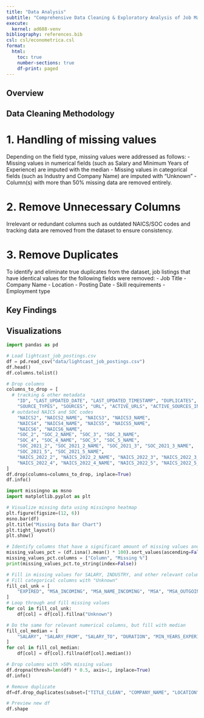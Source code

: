 ```yaml
---
title: "Data Analysis"
subtitle: "Comprehensive Data Cleaning & Exploratory Analysis of Job Market Trends"
execute:
  kernel: ad688-venv
bibliography: references.bib
csl: csl/econometrica.csl
format: 
  html:
    toc: true
    number-sections: true
    df-print: paged
---
```


## Overview

<!-- Brief overview of the dataset, tools used, and focus -->

## Data Cleaning Methodology

# 1. Handling of missing values 
Depending on the field type, missing values were addressed as follows: 
- Missing values in numerical fields (such as Salary and Minimum Years of Experience) are imputed with the median 
- Missing values in categorical fields (such as Industry and Company Name) are imputed with "Unknown"
- Column(s) with more than 50% missing data are removed entirely.
  
# 2. Remove Unnecessary Columns
Irrelevant or redundant columns such as outdated NAICS/SOC codes and tracking data are removed from the dataset to ensure consistency.  

# 3. Remove Duplicates 
To identify and eliminate true duplicates from the dataset, job listings that have identical values for the following fields were removed: 
  - Job Title
  - Company Name
  - Location
  - Posting Date
  - Skill requirements
  - Employment type

## Key Findings

<!-- Describe 2–4 major insights -->

## Visualizations

<!-- Embed figures or charts -->


```python
import pandas as pd

# Load lightcast_job_postings.csv 
df = pd.read_csv("data/lightcast_job_postings.csv")
df.head()
df.columns.tolist()

# Drop columns
columns_to_drop = [
  # tracking & other metadata
    "ID", "LAST_UPDATED_DATE", "LAST_UPDATED_TIMESTAMP", "DUPLICATES",
    "SOURCE_TYPES", "SOURCES", "URL", "ACTIVE_URLS", "ACTIVE_SOURCES_INFO", "MODELED_EXPIRED", "MODELED_DURATION", "TITLE_RAW", "BODY",
  # outdated NAICS and SOC codes
    "NAICS2", "NAICS2_NAME", "NAICS3", "NAICS3_NAME",
    "NAICS4", "NAICS4_NAME", "NAICS5", "NAICS5_NAME",
    "NAICS6", "NAICS6_NAME", 
    "SOC_2", "SOC_2_NAME", "SOC_3", "SOC_3_NAME",
    "SOC_4", "SOC_4_NAME", "SOC_5", "SOC_5_NAME",
    "SOC_2021_2", "SOC_2021_2_NAME", "SOC_2021_3", "SOC_2021_3_NAME",
    "SOC_2021_5", "SOC_2021_5_NAME",
    "NAICS_2022_2", "NAICS_2022_2_NAME", "NAICS_2022_3", "NAICS_2022_3_NAME",
    "NAICS_2022_4", "NAICS_2022_4_NAME", "NAICS_2022_5", "NAICS_2022_5_NAME"
]
df.drop(columns=columns_to_drop, inplace=True)
df.info()
```

```python
import missingno as msno
import matplotlib.pyplot as plt

# Visualize missing data using missingno heatmap
plt.figure(figsize=(12, 6))
msno.bar(df)
plt.title("Missing Data Bar Chart")
plt.tight_layout()
plt.show()

# Identify columns that have a significant amount of missing values and sort by the percentage of missing values
missing_values_pct = (df.isna().mean() * 100).sort_values(ascending=False).reset_index()
missing_values_pct.columns = ["Column", "Missing %"]
print(missing_values_pct.to_string(index=False))
```

```python
# Fill in missing values for SALARY, INDUSTRY, and other relevant columns
# Fill categorical columns with "Unknown"
fill_col_unk = [
    "EXPIRED", "MSA_INCOMING", "MSA_NAME_INCOMING", "MSA", "MSA_OUTGOING", "MSA_NAME", "COMPANY_RAW", "TITLE_CLEAN", "TITLE", "TITLE_NAME", "COMPANY_NAME", "COMPANY_IS_STAFFING", "EMPLOYMENT_TYPE_NAME", "REMOTE_TYPE_NAME", "EDUCATION_LEVELS_NAME", "MIN_EDULEVELS_NAME", "SKILLS_NAME", "SPECIALIZED_SKILLS_NAME", "CERTIFICATIONS_NAME", "STATE_NAME", "CITY_NAME", "COUNTY_NAME"
]
# Loop through and fill missing values
for col in fill_col_unk:
    df[col] = df[col].fillna("Unknown")

# Do the same for relevant numerical columns, but fill with median
fill_col_median = [
    "SALARY", "SALARY_FROM", "SALARY_TO", "DURATION", "MIN_YEARS_EXPERIENCE"
]
for col in fill_col_median:
    df[col] = df[col].fillna(df[col].median())

# Drop columns with >50% missing values
df.dropna(thresh=len(df) * 0.5, axis=1, inplace=True)
df.info()
```

```python
# Remove duplicate
df=df.drop_duplicates(subset=["TITLE_CLEAN", "COMPANY_NAME", "LOCATION", "POSTED", "EMPLOYMENT_TYPE_NAME", "REMOTE_TYPE_NAME", "SKILLS_NAME"], keep="first")

# Preview new df
df.shape
```